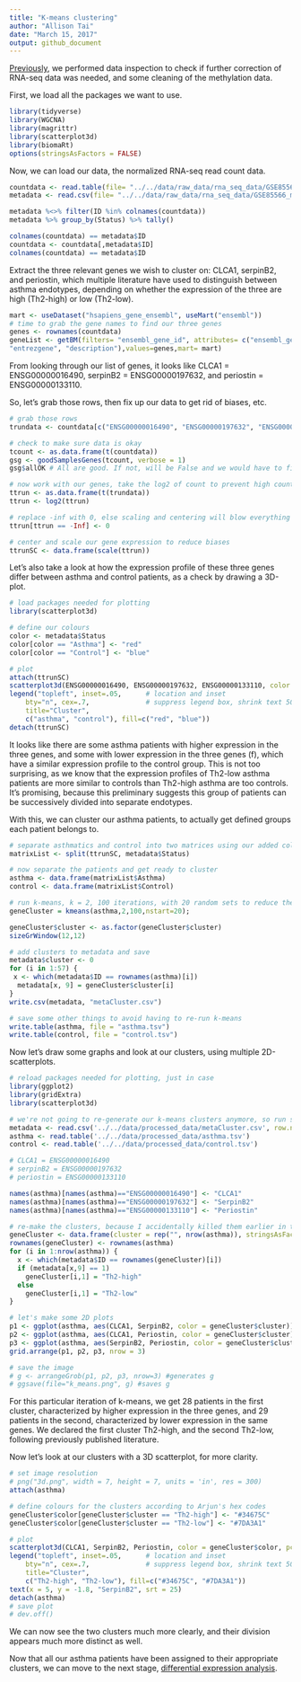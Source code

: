 ---
title: "K-means clustering"
author: "Allison Tai"
date: "March 15, 2017"
output: github_document
---
[Previously](https://github.com/STAT540-UBC/team_Undecided/blob/master/src/1_data_inspect_%26_4_diff%20met/Cleaning_methylation_data.Rmd), we performed data inspection to check if further correction of RNA-seq data was needed, and some cleaning of the methylation data.  

First, we load all the packages we want to use.
```{r, message=FALSE, warning=FALSE}
library(tidyverse)
library(WGCNA)
library(magrittr)
library(scatterplot3d)
library(biomaRt)
options(stringsAsFactors = FALSE)
```

Now, we can load our data, the normalized RNA-seq read count data.
```{r}
countdata <- read.table(file= "../../data/raw_data/rna_seq_data/GSE85567_RNASeq_normalizedcounts.txt", check.names = FALSE)
metadata <- read.csv(file= "../../data/raw_data/rna_seq_data/GSE85566_metadata.txt", row.names = 1)

metadata %<>% filter(ID %in% colnames(countdata))
metadata %>% group_by(Status) %>% tally()

colnames(countdata) == metadata$ID
countdata <- countdata[,metadata$ID]
colnames(countdata) == metadata$ID
```
Extract the three relevant genes we wish to cluster on: CLCA1, serpinB2, and periostin, which multiple literature have used to distinguish between asthma endotypes, depending on whether the expression of the three are high (Th2-high) or low (Th2-low).  
```{r}
mart <- useDataset("hsapiens_gene_ensembl", useMart("ensembl"))
# time to grab the gene names to find our three genes
genes <- rownames(countdata)
geneList <- getBM(filters= "ensembl_gene_id", attributes= c("ensembl_gene_id",
"entrezgene", "description"),values=genes,mart= mart)
```
From looking through our list of genes, it looks like CLCA1 = ENSG00000016490, serpinB2 = ENSG00000197632, and periostin = ENSG00000133110.  

So, let's grab those rows, then fix up our data to get rid of biases, etc.
```{r}
# grab those rows
trundata <- countdata[c("ENSG00000016490", "ENSG00000197632", "ENSG00000133110"),]

# check to make sure data is okay
tcount <- as.data.frame(t(countdata))
gsg <- goodSamplesGenes(tcount, verbose = 1)
gsg$allOK # All are good. If not, will be False and we would have to filter them

# now work with our genes, take the log2 of count to prevent high count patients from skewing the clustering
ttrun <- as.data.frame(t(trundata))
ttrun <- log2(ttrun)

# replace -inf with 0, else scaling and centering will blow everything up
ttrun[ttrun == -Inf] <- 0

# center and scale our gene expression to reduce biases
ttrunSC <- data.frame(scale(ttrun))
```

Let's also take a look at how the expression profile of these three genes differ between asthma and control patients, as a check by drawing a 3D-plot.
```{r}
# load packages needed for plotting
library(scatterplot3d)

# define our colours
color <- metadata$Status
color[color == "Asthma"] <- "red"
color[color == "Control"] <- "blue"

# plot
attach(ttrunSC)
scatterplot3d(ENSG00000016490, ENSG00000197632, ENSG00000133110, color = color, pch=19)
legend("topleft", inset=.05,      # location and inset
    bty="n", cex=.7,              # suppress legend box, shrink text 50%
    title="Cluster",
    c("asthma", "control"), fill=c("red", "blue"))
detach(ttrunSC)
```
  
It looks like there are some asthma patients with higher expression in the three genes, and some with lower expression in the three genes (f), which have a similar expression profile to the control group.  This is not too surprising, as we know that the expression profiles of Th2-low asthma patients are more similar to controls than Th2-high asthma are too controls.  It's promising, because this  preliminary suggests this group of patients can be successively divided into separate endotypes.  

With this, we can cluster our asthma patients, to actually get defined groups each patient belongs to.
```{r}  
# separate asthmatics and control into two matrices using our added column
matrixList <- split(ttrunSC, metadata$Status)

# now separate the patients and get ready to cluster
asthma <- data.frame(matrixList$Asthma)
control <- data.frame(matrixList$Control)

# run k-means, k = 2, 100 iterations, with 20 random sets to reduce the effects of randomization on the asthma patients
geneCluster = kmeans(asthma,2,100,nstart=20);

geneCluster$cluster <- as.factor(geneCluster$cluster)
sizeGrWindow(12,12)

# add clusters to metadata and save
metadata$cluster <- 0
for (i in 1:57) {
 x <- which(metadata$ID == rownames(asthma)[i])
  metadata[x, 9] = geneCluster$cluster[i]
}
write.csv(metadata, "metaCluster.csv")

# save some other things to avoid having to re-run k-means
write.table(asthma, file = "asthma.tsv")
write.table(control, file = "control.tsv")
```

Now let's draw some graphs and look at our clusters, using multiple 2D-scatterplots.  
```{r}
# reload packages needed for plotting, just in case
library(ggplot2)
library(gridExtra)
library(scatterplot3d)

# we're not going to re-generate our k-means clusters anymore, so run starting from here:
metadata <- read.csv('../../data/processed_data/metaCluster.csv', row.names = 1)
asthma <- read.table('../../data/processed_data/asthma.tsv')
control <- read.table('../../data/processed_data/control.tsv')

# CLCA1 = ENSG00000016490
# serpinB2 = ENSG00000197632
# periostin = ENSG00000133110

names(asthma)[names(asthma)=="ENSG00000016490"] <- "CLCA1"
names(asthma)[names(asthma)=="ENSG00000197632"] <- "SerpinB2"
names(asthma)[names(asthma)=="ENSG00000133110"] <- "Periostin"

# re-make the clusters, because I accidentally killed them earlier in the code
geneCluster <- data.frame(cluster = rep("", nrow(asthma)), stringsAsFactors = FALSE)
rownames(geneCluster) <- rownames(asthma)
for (i in 1:nrow(asthma)) {
  x <- which(metadata$ID == rownames(geneCluster)[i])
  if (metadata[x,9] == 1)
    geneCluster[i,1] = "Th2-high"
  else
    geneCluster[i,1] = "Th2-low"
}

# let's make some 2D plots
p1 <- ggplot(asthma, aes(CLCA1, SerpinB2, color = geneCluster$cluster)) + geom_point() + scale_colour_manual(values=c("#34675C", "#7DA3A1"), name = "Cluster")
p2 <- ggplot(asthma, aes(CLCA1, Periostin, color = geneCluster$cluster)) + geom_point() + scale_colour_manual(values=c("#34675C", "#7DA3A1"), name = "Cluster")
p3 <- ggplot(asthma, aes(SerpinB2, Periostin, color = geneCluster$cluster)) + geom_point() + scale_colour_manual(values=c("#34675C", "#7DA3A1"), name = "Cluster")
grid.arrange(p1, p2, p3, nrow = 3)

# save the image
# g <- arrangeGrob(p1, p2, p3, nrow=3) #generates g
# ggsave(file="k_means.png", g) #saves g
```
  
For this particular iteration of k-means, we get 28 patients in the first cluster, characterized by higher expression in the three genes, and 29 patients in the second, characterized by lower expression in the same genes.  We declared the first cluster Th2-high, and the second Th2-low, following previously published literature.  
  
Now let's look at our clusters with a 3D scatterplot, for more clarity.
```{r}

# set image resolution
# png("3d.png", width = 7, height = 7, units = 'in', res = 300)
attach(asthma)

# define colours for the clusters according to Arjun's hex codes
geneCluster$color[geneCluster$cluster == "Th2-high"] <- "#34675C"
geneCluster$color[geneCluster$cluster == "Th2-low"] <- "#7DA3A1"

# plot
scatterplot3d(CLCA1, SerpinB2, Periostin, color = geneCluster$color, pch=19, ylab = "")
legend("topleft", inset=.05,      # location and inset
    bty="n", cex=.7,              # suppress legend box, shrink text 50%
    title="Cluster",
    c("Th2-high", "Th2-low"), fill=c("#34675C", "#7DA3A1"))
text(x = 5, y = -1.8, "SerpinB2", srt = 25)
detach(asthma)
# save plot
# dev.off()
```
  
We can now see the two clusters much more clearly, and their division appears much more distinct as well.

Now that all our asthma patients have been assigned to their appropriate clusters, we can move to the next stage, [differential expression analysis](https://github.com/STAT540-UBC/team_Undecided/blob/master/src/3_differential_expression/DE_ThreeGroup.Rmd).